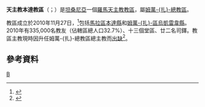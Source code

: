 {{Infobox Roman Catholic diocese
|Roman Catholic Diocese of = 天主教本達教區
|Latin name of diocese = Dioecesis Bundana
|image =
|caption =
|location = [[坦桑尼亞|坦桑尼亞]]
|territory = [[馬拉區|馬拉區]][[本達縣|本達縣]]和[[姆萬扎區|姆萬-{扎}-區]][[烏凱雷韋縣|烏凱雷韋縣]]
|population =335,000
|rite = 拉丁禮
|patron =
|province = 姆萬-{扎}-
|established = 2010年
|cathedral =聖保祿主教座堂
|co-cathedral =
|leadership = 主教
|website =
|pope = {{incumbent pope}}
|ordinary =（[[教座出缺|教座出缺]]）
|coadjutor bishop =
|auxiliary =
|emeritus =
}}

'''天主教本達教區'''（{{lang-la|Dioecesis Bundana}}；{{lang-sw|Jimbo Katoliki la Bunda}}）是[[坦桑尼亞|坦桑尼亞]]一個[[羅馬天主教|羅馬天主教]][[教區|教區]]，屬[[天主教姆萬扎總教區|姆萬-{扎}-總教區]]。

教區成立於2010年11月27日，<ref>{{cite web |title=BUNDANA* |url=https://w2.vatican.va/content/benedict-xvi/la/apost_constitutions/documents/hf_ben-xvi_apc_20101127_bundana.html |publisher=Libreria Editrice Vaticana |accessdate=2019-07-20 |archiveurl=https://web.archive.org/web/20190720161945/https://w2.vatican.va/content/benedict-xvi/la/apost_constitutions/documents/hf_ben-xvi_apc_20101127_bundana.html |archivedate=2019-07-20 |language=la |date=2010-11-27 |dead-url=no }}</ref>包括[[馬拉區|馬拉區]][[本達縣|本達縣]]和[[姆萬扎區|姆萬-{扎}-區]][[烏凱雷韋縣|烏凱雷韋縣]]。2010年有335,000名教友（佔轄區總人口32.7%）、十三個堂區、廿二名司鐸。教區主教現時因{{link-en|雷納圖斯·良納·恩寬德|Renatus Leonard Nkwande}}升任姆萬-{扎}-總教區總主教而[[教座出缺|出缺]]<ref>{{cite press release |title=Resignations and Appointments, 11.02.2019 |url=https://press.vatican.va/content/salastampa/en/bollettino/pubblico/2019/02/11/190211a.html |publisher=Holy See Press Office |accessdate=2019-07-20 |archiveurl=https://web.archive.org/web/20190720154541/https://press.vatican.va/content/salastampa/en/bollettino/pubblico/2019/02/11/190211a.html |archivedate=2019-07-20 |language=en |date=2019-02-11 |dead-url=no }}</ref>。

==參考資料==
{{reflist}}

{{坦桑尼亞天主教教區}}
[[Category:坦桑尼亞天主教教區|B]]